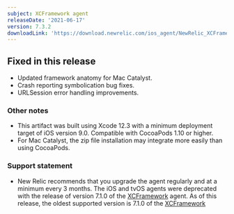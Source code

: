 ```yaml
---
subject: XCFramework agent
releaseDate: '2021-06-17'
version: 7.3.2
downloadLink: 'https://download.newrelic.com/ios_agent/NewRelic_XCFramework_Agent_7.3.2.zip'
---
```


## Fixed in this release

* Updated framework anatomy for Mac Catalyst.
* Crash reporting symbolication bug fixes.
* URLSession error handling improvements.

### Other notes

* This artifact was built using Xcode 12.3 with a minimum deployment target of iOS version 9.0. Compatible with CocoaPods 1.10 or higher.
* For Mac Catalyst, the zip file installation may integrate more easily than using CocoaPods.

### Support statement

* New Relic recommends that you upgrade the agent regularly and at a minimum every 3 months. The iOS and tvOS agents were deprecated with the release of version 7.1.0 of the [XCFramework](https://docs.newrelic.com/docs/release-notes/mobile-release-notes/xcframework-release-notes/xcframework-agent-710) agent. As of this release, the oldest supported version is 7.1.0 of the [XCFramework](https://docs.newrelic.com/docs/release-notes/mobile-release-notes/ios-release-notes/ios-agent-710)
